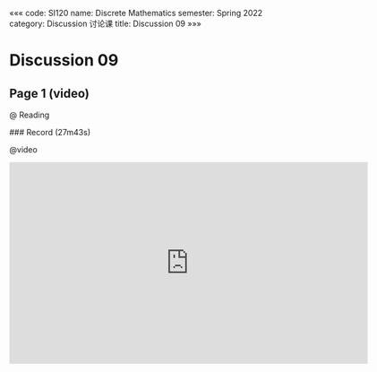 «««
code: SI120
name: Discrete Mathematics
semester: Spring 2022
category: Discussion 讨论课
title: Discussion 09
»»»

# Discussion 09

## Page 1 (video)

@ Reading

<div class="markdown-body">
### Record (27m43s)
</div>

@video

<iframe src="https://sbfull.com/e/ozlhu6c4clxr.html" frameborder=0 marginwidth=0 marginheight=0 scrolling=no width=640 height=360 allowfullscreen></iframe>


